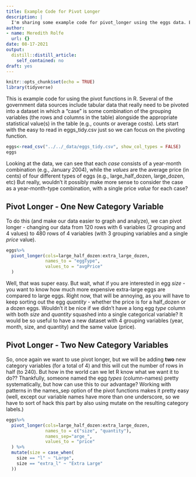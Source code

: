 ```yaml
---
title: Example Code for Pivot Longer
description: |
  I'm sharing some example code for pivot_longer using the eggs data. Enjoy!
author:
- name: Meredith Rolfe
  url: {}
date: 08-17-2021
output:
  distill::distill_article:
    self_contained: no
draft: yes
---
```



```r
knitr::opts_chunk$set(echo = TRUE)
library(tidyverse)
```

This is example code for using the pivot functions in R. Several of the government data sources include tabular data that really need to be pivoted into a dataset in which a "case" is some combination of the grouping variables (the rows and columns in the table) alongside the appropriate statistical value(s) in the table (e.g., counts or average costs). Lets start with the easy to read in eggs_tidy.csv just so we can focus on the pivoting function.

```r
eggs<-read_csv("../../_data/eggs_tidy.csv", show_col_types = FALSE)
eggs
```

Looking at the data, we can see that each *case* consists of a year-month combination (e.g., January 2004), while the *values* are the average price (in cents) of four different types of eggs (e.g., large_half_dozen, large_dozen, etc) But really, wouldn't it possibly make more sense to consider the case as a year-month-type combination, with a single price *value* for each case?

## Pivot Longer - One New Category Variable

To do this (and make our data easier to graph and analyze), we can pivot longer - changing our data from 120 rows with 6 variables (2 grouping and 4 values) to 480 rows of 4 variables (with 3 grouping variables and a single *price* value).

```r
eggs%>%
  pivot_longer(cols=large_half_dozen:extra_large_dozen, 
               names_to = "eggType",
               values_to = "avgPrice"
  )
```

Well, that was super easy. But wait, what if you are interested in egg *size* - you want to know how much more expensive extra-large eggs are compared to large eggs. Right now, that will be annoying, as you will have to keep sorting out the egg *quantity* - whether the price is for a half_dozen or a dozen eggs. Wouldn't it be nice if we didn't have a long egg *type* column with both *size* and *quantity* squashed into a single categorical variable? It would be so useful to have a new dataset with 4 grouping variables (year, month, size, and quantity) and the same value (price). 

## Pivot Longer - Two New Category Variables

So, once again we want to use pivot longer, but we will be adding **two** new category variables (for a total of 4) and this will cut the number of rows in half (to 240). But how in the world can we let R know what we want it to do?? Thankfully, someone named the egg *types* (column-names) pretty systematically, but how can use this to our advantage? Working with patterns in the names_sep option of the pivot functions makes it pretty easy (well, except our variable names have more than one underscore, so we have to sort of hack this part by also using mutate on the resulting category labels.)


```r
eggs%>%
  pivot_longer(cols=large_half_dozen:extra_large_dozen,
               names_to = c("size", "quantity"),
               names_sep="arge_",
               values_to = "price"
  ) %>%
  mutate(size = case_when(
    size == "l" ~ "Large",
    size == "extra_l" ~ "Extra Large"
  ))
```

